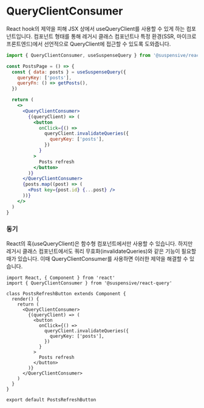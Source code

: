
# QueryClientConsumer

React hook의 제약을 피해 JSX 상에서 useQueryClient를 사용할 수 있게 하는 컴포넌트입니다. 컴포넌트 형태를 통해 레거시 클래스 컴포넌트나 특정 환경(SSR, 마이크로 프론트엔드)에서 선언적으로 QueryClient에 접근할 수 있도록 도와줍니다.

```jsx /QueryClientConsumer/
import { QueryClientConsumer, useSuspenseQuery } from '@suspensive/react-query'

const PostsPage = () => {
  const { data: posts } = useSuspenseQuery({
    queryKey: ['posts'],
    queryFn: () => getPosts(),
  })

  return (
    <>
      <QueryClientConsumer>
        {(queryClient) => (
          <button
            onClick={() =>
              queryClient.invalidateQueries({
                queryKey: ['posts'],
              })
            }
          >
            Posts refresh
          </button>
        )}
      </QueryClientConsumer>
      {posts.map((post) => (
        <Post key={post.id} {...post} />
      ))}
    </>
  )
}
```

### 동기

React의 훅(useQueryClient)은 함수형 컴포넌트에서만 사용할 수 있습니다. 하지만 레거시 클래스 컴포넌트에서도 쿼리 무효화(invalidateQueries)와 같은 기능이 필요할 때가 있습니다. 이때 QueryClientConsumer를 사용하면 이러한 제약을 해결할 수 있습니다.

```tsx /QueryClientConsumer/
import React, { Component } from 'react'
import { QueryClientConsumer } from '@suspensive/react-query'

class PostsRefreshButton extends Component {
  render() {
    return (
      <QueryClientConsumer>
        {(queryClient) => (
          <button
            onClick={() =>
              queryClient.invalidateQueries({
                queryKey: ['posts'],
              })
            }
          >
            Posts refresh
          </button>
        )}
      </QueryClientConsumer>
    )
  }
}

export default PostsRefreshButton
```
